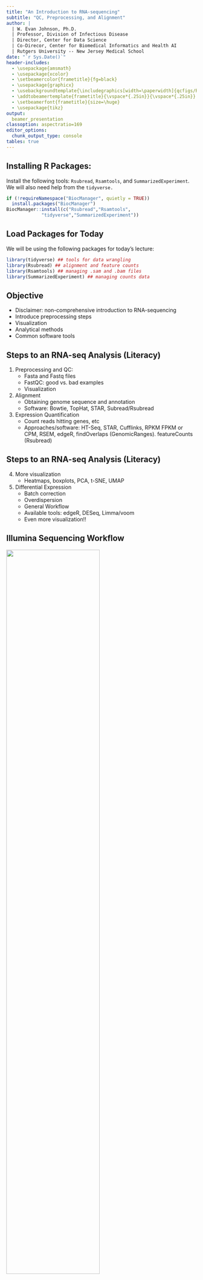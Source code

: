 ```yaml
---
title: "An Introduction to RNA-sequencing"
subtitle: "QC, Preprocessing, and Alignment"
author: | 
  | W. Evan Johnson, Ph.D.
  | Professor, Division of Infectious Disease
  | Director, Center for Data Science
  | Co-Direcor, Center for Biomedical Informatics and Health AI
  | Rutgers University -- New Jersey Medical School
date: "`r Sys.Date()`"
header-includes:
  - \usepackage{amsmath}
  - \usepackage{xcolor}
  - \setbeamercolor{frametitle}{fg=black}
  - \usepackage{graphicx}
  - \usebackgroundtemplate{\includegraphics[width=\paperwidth]{qcfigs/RH_template_Page_2.png}}
  - \addtobeamertemplate{frametitle}{\vspace*{.25in}}{\vspace*{.25in}}
  - \setbeamerfont{frametitle}{size=\huge}
  - \usepackage{tikz}
output: 
  beamer_presentation
classoption: aspectratio=169 
editor_options: 
  chunk_output_type: console
tables: true
---
```



## Installing R Packages: 
\Large
Install the following tools: `Rsubread`, `Rsamtools`,  and `SummarizedExperiment`. We will also need help from the `tidyverse.`

```r
if (!requireNamespace("BiocManager", quietly = TRUE))
  install.packages("BiocManager")
BiocManager::install(c("Rsubread","Rsamtools",
             "tidyverse","SummarizedExperiment"))
```


## Load Packages for Today
\large
We will be using the following packages for today's lecture:
```r
library(tidyverse) ## tools for data wrangling
library(Rsubread) ## alignment and feature counts
library(Rsamtools) ## managing .sam and .bam files
library(SummarizedExperiment) ## managing counts data
```

## Objective

\Large
* Disclaimer: non-comprehensive introduction to RNA-sequencing 
* Introduce preprocessing steps
* Visualization 
* Analytical methods 
* Common software tools

## Steps to an RNA-seq Analysis (Literacy)

\Large
1. Preprocessing and QC:
    + Fasta and Fastq files
    + FastQC: good vs. bad examples
    + Visualization
2. Alignment
    + Obtaining genome sequence and annotation
    + Software: Bowtie, TopHat, STAR, Subread/Rsubread
3. Expression Quantification
    + Count reads hitting genes, etc
    + Approaches/software: HT-Seq, STAR, Cufflinks, RPKM FPKM or CPM, RSEM, edgeR, findOverlaps (GenomicRanges). featureCounts (Rsubread)

## Steps to an RNA-seq Analysis (Literacy)

\Large
4. More visualization
    + Heatmaps, boxplots, PCA, t-SNE, UMAP
5. Differential Expression
    + Batch correction
    + Overdispersion
    + General Workflow
    + Available tools: edgeR, DESeq, Limma/voom
    + Even more visualization!!

## Illumina Sequencing Workflow

\center
![](qcfigs/illumina.png){height=70%}

## Sequencing Data Formats
\Large
Genome sequcencing data is often stored in one of two formats, FASTA and FASTQ text files. For example a FASTA files looks like the following: 
\center
![](qcfigs/fasta.png){height=60%}

## FASTQ Files
We can also store confidence or quality scores using a FASTQ format: 
![](qcfigs/fastq.png)

## .FASTQ Paired End
![](qcfigs/fastq_paired.png)

## FASTQ Encoding
In order to translate FASTQ quality scores: 

![](qcfigs/encoding1.png)
[https://en.wikipedia.org/wiki/Phred_quality_score](https://en.wikipedia.org/wiki/Phred_quality_score)


## Sequence Quality Score (PHRED)
\center
![](qcfigs/phred.png){height=65%}

## Sequence Quality Score (PHRED)
\Large
Quality scores (Phred)

- Sanger Phred: Range=(0,40), $P = 1-10^{-(ASCII-33)/10}$
- Solexa: Range= (-5,40),  $P = \frac{10^{(ASCII-64)/10)}}{ 1+10^{(ASCII-64)/10}}$
- Illumina 1.3: (0,40),  $P = \frac{10^{(ASCII-64)/10)}}{ 1+10^{(ASCII-64)/10}}$
- Illumina 1.5: Range=(2,40), $P = 1-10^{-(ASCII-64)/10}$
- Illumina 1.8: Same as Sanger except Range=(0,41)

## FASTQ Probability
![](qcfigs/encoding2.png)

## Preprocessing and QC using FASTQC
\Large 
[FastQC](http://www.bioinformatics.babraham.ac.uk/projects/fastqc/) provides a simple way to do QC checks on raw sequence data:  

* Import of data from BAM, SAM or FastQ files
* Quick overview and summary graphs and tables to quickly assess your data
* Export of results to an HTML based permanent report
* Offline operation to allow automated generation of reports without running the interactive application

## Preprocessing and QC using FASTQC
\Large
Interactive GUI from Amarel Desktop:
```bash
module spider fastqc
#module avail fastqc
module load FastQC
fastqc
```

## FastQC Example
\Large
Running FastQC from command-line (single file): 
```bash
mkdir example_data/fastqc
fastqc example_data/reads/R01_10_short500K.fq.gz \
       --outdir=example_data/fastqc
```

## FastQC Example
\Large
Running FastQC from command-line (multiple files): 
```bash
fastqc *.fq.gz --outdir=example_data/fastqc
```


## FastQC Score Distribution
\center
![](qcfigs/fastqcscore.png){width=40%}
![](qcfigs/fastqcscoredist.png){width=40%}


## FastQC Base and N Distribution
\center
![](qcfigs/fastqcbase.png){width=40%}
![](qcfigs/fastqcn.png){width=40%}

## MultiQC Example
\Large
You can use [`multiqc`](https://multiqc.info) to combine FastQC results. On Amarel Desktop do the following:

```bash
module load miniconda
pip install multiqc
cd example_data/fastqc
multiqc .
```


## Alignment to the Reference Genome
\Large
**Goal**: Find the genomic location for the sequencing read. Software: `Bowtie2`, `TopHat`, `STAR`, `Subread/Rsubread`, many others!

\center
![](qcfigs/align1.png){height=50%}

## Indexing your genome

\Large 
Abraham Lincoln: "Give me six hours to chop down a tree and I will spend the first four sharpening the axe." 

(4 hours indexing the genome, 2 hours aligning the reads)

## Creating a Hash Index Table
\center
![](qcfigs/hash1.png){height=70%}

## Creating a Hash Index Table
\center
![](qcfigs/hash2.png){height=70%}

## Creating a Hash Index Table
\center
![](qcfigs/hash3.png){height=70%}

## Creating a Hash Index Table
\center
![](qcfigs/hash4.png){height=70%}

## Creating a Hash Index Table
\center
![](qcfigs/hash5.png){height=70%}

## Read Lookup
\center
![](qcfigs/read1.png){height=70%}

## Read Lookup
\center
![](qcfigs/read2.png){height=70%}

## Read Lookup
\center
![](qcfigs/read3.png){height=70%}

## Read Lookup
\center
![](qcfigs/read4.png){height=70%}

## Read Lookup
\center
![](qcfigs/read5.png){height=70%}

## Needleman-Wunsch
\center
![](qcfigs/needleman_wunsch1.png){width=60%}

## Needleman-Wunsch
\center
![](qcfigs/needleman_wunsch2.png){width=60%}

## Needleman-Wunsch
\center
![](qcfigs/needleman_wunsch3.png){width=60%}

## Needleman-Wunsch
\center
![](qcfigs/needleman_wunsch4.png){width=60%}

## Using Rsubread to do Alignment

\Large 
The following userguide will be helpful for you: 

http://bioinf.wehi.edu.au/subread-package/SubreadUsersGuide.pdf


## Indexing your genome

\Large 
Note that you will rarely do this for human alignment. You will usually download an existing index given to you by others who have already done this work. You will do this often if you are aligning microbial reads, e.g. MTB or some other organism for which others have not already made your index for you.

\normalsize
```r
buildindex(basename="example_data/genome/ucsc.hg19.chr1_120-150M",
 reference="example_data/genome/ucsc.hg19.chr1_120-150M.fasta.gz")
```

\Large
Took me ~0.2 minutes!

## Aligning your reads:  
\Large
Note that this outputs results in a .bam file and not a .sam file

\normalsize
```r
align(index="example_data/genome/ucsc.hg19.chr1_120-150M",readfile1="example_data/reads/R01_10_short500K.fq.gz",output_file="example_data/alignments/R01_10_short.bam", nthreads=4)
```

```r
align(index="rna_seq/genome/ucsc.hg19.chr1_120-150M",readfile1="rna_seq/reads/R01_10_short500K.fq.gz",output_file="rna_seq/alignments/R01_10_short.bam", nthreads=4) 
```

```r
align(index="rna_seq/genome/ucsc.hg19.chr1_120-150M",
      readfile1="rna_seq/reads/R01_10_short500K.fq.gz",
      output_file="rna_seq/alignments/R01_10_short.bam", 
      nthreads=4) 
```

My old laptop was an Apple M2, with 8 cores (used 4 cores), 24GB RAM: 

  - Took 15.7 minutes to align ~60M reads to the 30M bases
  - Took 0.7 minutes to align ~6.5M reads to the 30M bases
  - Took 0.3 minutes to align ~500K reads to the 30M bases

## Algning the reads using STAR

\Large
This afternoon we will use the STAR aligner on Amarel to align a set of RNA-seq fastq files!

## Aligned Sequencing Data Formats (SAM and BAM)
Note that Rsubread outputs a .bam file (bam = binary alignment map) and not a .sam file (sam = sequence alignment map). Here is some information about a .sam file: https://en.wikipedia.org/wiki/SAM_(file_format)

![](qcfigs/sambam.png)

## Aligned Sequencing Data Formats (SAM and BAM)
\Large
To convert .sam to .bam or vice versa, a package called Rsamtools. Using Rsamtools, you can convert bam to sam as follows:

```r
asSam("rna_seq/alignments/R01_10_short.bam", 
      overwrite=T) 

# To convert to bam:
#asBam("rna_seq/alignments/R01_10_short.bam") 
```


## Feature counts
\Large
Now we can count reads hitting genes. Approaches/software: 

* HT-Seq
* STAR
* Cufflinks
* RPKM FPKM or CPM
* RSEM
* edgeR
* findOverlaps (GenomicRanges)
* featureCounts (Rsubread)

## Feature counts
\center
![](qcfigs/featurecounts.png){height=60%}

## Feature counts

```r
fCountsList = featureCounts(
  "rna_seq/alignments/R01_10_short.bam",
  annot.ext="rna_seq_files/genome/genes.chr1_120-150M.gtf",
  isGTFAnnotationFile=TRUE)

featureCounts = cbind(fCountsList$annotation[,1], 
                      fCountsList$counts)

write.table(featureCounts, 
    "rna_seq/alignments/R01_10_short.features.txt", 
    sep="\t", col.names=FALSE, row.names=FALSE, quote=FALSE)
```



## Session info
\tiny
```r
sessionInfo()
```

